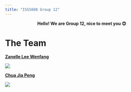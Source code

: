 ```yaml
---
title: "ISSS608 Group 12"
---
```


::: {style="text-align: center"}
**Hello! We are Group 12, nice to meet you 😊**
:::

# The Team

[**Zanelle Lee Wenfang**](https://www.linkedin.com/in/zanellelee/)

![](zanelle.jpeg)

[**Chua Jia Peng**](https://www.linkedin.com/in/chuajp/)

![](Corporate headshot 2022.jpg)
